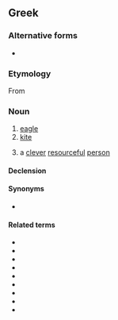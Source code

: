 {{also|ἀετός}}
==Greek==

===Alternative forms===
* {{l|el|αϊτός|g=m}}

===Etymology===
From {{inh|el|grc|ἀετός||eagle, omen}}

===Noun===
{{el-noun|c|αετοί}}

# [[eagle]]
# [[kite]] {{qualifier|toy}}
# {{lb|el|figuratively}} a [[clever]] [[resourceful]] [[person]]

====Declension====
{{el-nM-ος-οι-1|αετ}}

====Synonyms====
* {{sense|toy}} {{l|el|χαρταετός|g=m}}

====Related terms====
* {{l|el|αέτειος|gloss=aquiline}}
* {{l|el|αετίσιος|gloss=eagle, aquiline}}
* {{l|el|αετονύχης|g=m|gloss=cunning cheat}}
* {{l|el|αετόπουλο|g=n|gloss=eaglet}}
* {{l|el|αετοφωλιά|g=f|gloss=eyrie, eagle's nest}}
* {{l|el|αλιάετος|g=m|gloss=sea eagle}}
* {{l|el|θαλασσαετός|g=m|gloss=sea eagle}}
* {{l|el|ψαραετός|g=m|gloss=osprey, fish eagle}}
* {{l|el|χαρταετός|g=m|gloss=toy kite}}

{{topics|el|Birds|Birds of prey|Toys}}